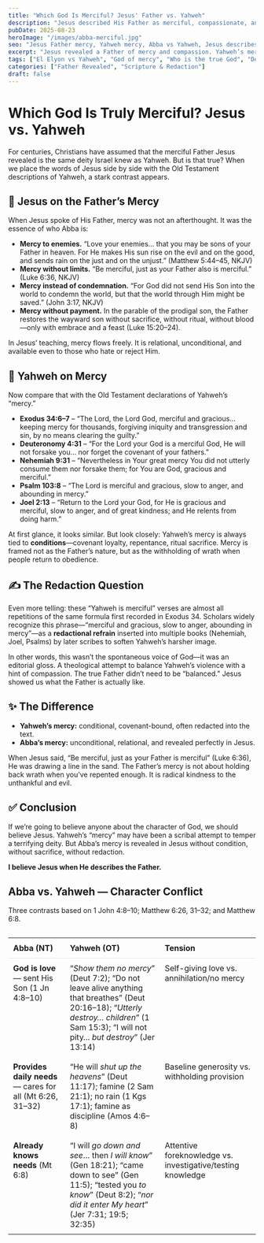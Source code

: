 ```yaml
---
title: "Which God Is Merciful? Jesus' Father vs. Yahweh"
description: "Jesus described His Father as merciful, compassionate, and relational. Yahweh’s mercy was conditional and often redacted into the text."
pubDate: 2025-08-23
heroImage: "/images/abba-merciful.jpg"
seo: "Jesus Father mercy, Yahweh mercy, Abba vs Yahweh, Jesus describes the Father, redaction Old Testament"
excerpt: "Jesus revealed a Father of mercy and compassion. Yahweh’s mercy, by contrast, was conditional and often redactional. Let’s compare the two."
tags: ["El Elyon vs Yahweh", "God of mercy", "Who is the true God", "Deconstruction and faith"]
categories: ["Father Revealed", "Scripture & Redaction"]
draft: false
---
```


# **Which God Is Truly Merciful? Jesus vs. Yahweh**

For centuries, Christians have assumed that the merciful Father Jesus revealed is the same deity Israel knew as Yahweh. But is that true? When we place the words of Jesus side by side with the Old Testament descriptions of Yahweh, a stark contrast appears.  

## 🌿 Jesus on the Father’s Mercy  
When Jesus spoke of His Father, mercy was not an afterthought. It was the essence of who Abba is:  

- **Mercy to enemies.** “Love your enemies… that you may be sons of your Father in heaven. For He makes His sun rise on the evil and on the good, and sends rain on the just and on the unjust.” (Matthew 5:44–45, NKJV)  
- **Mercy without limits.** “Be merciful, just as your Father also is merciful.” (Luke 6:36, NKJV)  
- **Mercy instead of condemnation.** “For God did not send His Son into the world to condemn the world, but that the world through Him might be saved.” (John 3:17, NKJV)  
- **Mercy without payment.** In the parable of the prodigal son, the Father restores the wayward son without sacrifice, without ritual, without blood—only with embrace and a feast (Luke 15:20–24).  

In Jesus’ teaching, mercy flows freely. It is relational, unconditional, and available even to those who hate or reject Him.  

## 🕎 Yahweh on Mercy  
Now compare that with the Old Testament declarations of Yahweh’s “mercy.”  

- **Exodus 34:6–7** – “The Lord, the Lord God, merciful and gracious… keeping mercy for thousands, forgiving iniquity and transgression and sin, by no means clearing the guilty.”  
- **Deuteronomy 4:31** – “For the Lord your God is a merciful God, He will not forsake you… nor forget the covenant of your fathers.”  
- **Nehemiah 9:31** – “Nevertheless in Your great mercy You did not utterly consume them nor forsake them; for You are God, gracious and merciful.”  
- **Psalm 103:8** – “The Lord is merciful and gracious, slow to anger, and abounding in mercy.”  
- **Joel 2:13** – “Return to the Lord your God, for He is gracious and merciful, slow to anger, and of great kindness; and He relents from doing harm.”  

At first glance, it looks similar. But look closely: Yahweh’s mercy is always tied to **conditions**—covenant loyalty, repentance, ritual sacrifice. Mercy is framed not as the Father’s nature, but as the withholding of wrath when people return to obedience.  

## ✍️ The Redaction Question  
Even more telling: these “Yahweh is merciful” verses are almost all repetitions of the same formula first recorded in Exodus 34. Scholars widely recognize this phrase—“merciful and gracious, slow to anger, abounding in mercy”—as a **redactional refrain** inserted into multiple books (Nehemiah, Joel, Psalms) by later scribes to soften Yahweh’s harsher image.  

In other words, this wasn’t the spontaneous voice of God—it was an editorial gloss. A theological attempt to balance Yahweh’s violence with a hint of compassion. The true Father didn’t need to be “balanced.” Jesus showed us what the Father is actually like.  

## ✨ The Difference  
- **Yahweh’s mercy:** conditional, covenant-bound, often redacted into the text.  
- **Abba’s mercy:** unconditional, relational, and revealed perfectly in Jesus.  

When Jesus said, “Be merciful, just as your Father is merciful” (Luke 6:36), He was drawing a line in the sand. The Father’s mercy is not about holding back wrath when you’ve repented enough. It is radical kindness to the unthankful and evil.  

## ✅ Conclusion  
If we’re going to believe anyone about the character of God, we should believe Jesus. Yahweh’s “mercy” may have been a scribal attempt to temper a terrifying deity. But Abba’s mercy is revealed in Jesus without condition, without sacrifice, without redaction.  

**I believe Jesus when He describes the Father.**  

<section class="card" style="margin-top:16px">
  <h2>Abba vs. Yahweh — Character Conflict</h2>
  <p class="muted">Three contrasts based on 1 John 4:8–10; Matthew 6:26, 31–32; and Matthew 6:8.</p>
  <div style="overflow-x:auto">
    <table style="width:100%; border-collapse:collapse">
      <thead>
        <tr>
          <th style="text-align:left; padding:10px; border-bottom:1px solid rgba(0,0,0,.1)">Abba (NT)</th>
          <th style="text-align:left; padding:10px; border-bottom:1px solid rgba(0,0,0,.1)">Yahweh (OT)</th>
          <th style="text-align:left; padding:10px; border-bottom:1px solid rgba(0,0,0,.1)">Tension</th>
        </tr>
      </thead>
      <tbody>
        <tr>
          <td style="vertical-align:top; padding:10px"><strong>God is love</strong> — sent His Son (1 Jn 4:8–10)</td>
          <td style="vertical-align:top; padding:10px">“<em>Show them no mercy</em>” (Deut 7:2); “Do not leave alive anything that breathes” (Deut 20:16–18); “<em>Utterly destroy… children</em>” (1 Sam 15:3); “I will not pity… <em>but destroy</em>” (Jer 13:14)</td>
          <td style="vertical-align:top; padding:10px">Self-giving love vs. annihilation/no mercy</td>
        </tr>
        <tr>
          <td style="vertical-align:top; padding:10px"><strong>Provides daily needs</strong> — cares for all (Mt 6:26, 31–32)</td>
          <td style="vertical-align:top; padding:10px">“He will <em>shut up the heavens</em>” (Deut 11:17); famine (2 Sam 21:1); no rain (1 Kgs 17:1); famine as discipline (Amos 4:6–8)</td>
          <td style="vertical-align:top; padding:10px">Baseline generosity vs. withholding provision</td>
        </tr>
        <tr>
          <td style="vertical-align:top; padding:10px"><strong>Already knows needs</strong> (Mt 6:8)</td>
          <td style="vertical-align:top; padding:10px">“I will <em>go down and see</em>… then <em>I will know</em>” (Gen 18:21); “came down to see” (Gen 11:5); “tested you <em>to know</em>” (Deut 8:2); “<em>nor did it enter My heart</em>” (Jer 7:31; 19:5; 32:35)</td>
          <td style="vertical-align:top; padding:10px">Attentive foreknowledge vs. investigative/testing knowledge</td>
        </tr>
      </tbody>
    </table>
  </div>
</section>
